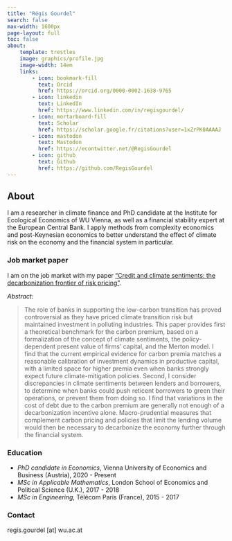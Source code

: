 ```yaml
---
title: "Régis Gourdel"
search: false
max-width: 1600px
page-layout: full
toc: false
about:
    template: trestles
    image: graphics/profile.jpg
    image-width: 14em
    links:
        - icon: bookmark-fill
          text: Orcid
          href: https://orcid.org/0000-0002-1638-9765
        - icon: linkedin
          text: LinkedIn
          href: https://www.linkedin.com/in/regisgourdel/
        - icon: mortarboard-fill
          text: Scholar
          href: https://scholar.google.fr/citations?user=1xZrPK0AAAAJ
        - icon: mastodon
          text: Mastodon
          href: https://econtwitter.net/@RegisGourdel
        - icon: github
          text: Github
          href: https://github.com/RegisGourdel
---
```


## About

I am a researcher in climate finance and PhD candidate at the Institute for Ecological Economics of WU Vienna, as well as a financial stability expert at the European Central Bank.
I apply methods from complexity economics and post-Keynesian economics to better understand the effect of climate risk on the economy and the financial system in particular.

### Job market paper

I am on the job market with my paper [“Credit and climate sentiments: the decarbonization frontier of risk pricing”](https://ssrn.com/abstract=5040367).

_Abstract:_

> The role of banks in supporting the low-carbon transition has proved controversial as they have priced climate transition risk but maintained investment in polluting industries.
> This paper provides first a theoretical benchmark for the carbon premium, based on a formalization of the concept of climate sentiments, the policy-dependent present value of firms' capital, and the Merton model.
> I find that the current empirical evidence for carbon premia matches a reasonable calibration of investment dynamics in productive capital, with a limited space for higher premia even when banks strongly expect future climate-mitigation policies.
> Second, I consider discrepancies in climate sentiments between lenders and borrowers, to determine when banks could push reticent borrowers to green their operations, or prevent them from doing so.
> I find that variations in the cost of debt due to the carbon premium are generally not enough of a decarbonization incentive alone.
> Macro-prudential measures that complement carbon pricing and policies that limit the lending volume would then be necessary to decarbonize the economy further through the financial system.

### Education

- _PhD candidate in Economics_, Vienna University of Economics and Business (Austria), 2020 - Present
- _MSc in Applicable Mathematics_, London School of Economics and Political Science (U.K.), 2017 - 2018
- _MSc in Engineering_, Télécom Paris (France), 2015 - 2017

### Contact

regis.gourdel [at] wu.ac.at
